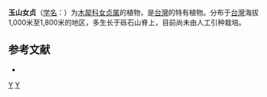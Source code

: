 {{Speciesbox 
| taxon = Ligustrum morrisonense
| binomial_authority = Kanehira & Sasaki
}}

'''玉山女贞'''（[[学名|学名]]：{{lang|la|''Ligustrum morrisonense''}}）为[[木犀科|木犀科]][[女贞属|女贞属]]的植物，是[[台灣|台灣]]的特有植物。分布于[[台灣|台灣]]海拔1,000米至1,800米的地区，多生长于砾石山脊上，目前尚未由人工引种栽培。

== 参考文献 ==
<div class="references-small">
* {{cite web| url =http://www.bioinfo.cn/db05/KmzwSpecies.php?action=view&id=14231| title =玉山女贞| work =《中国高等植物数据库全库》| publisher =中国科学院微生物研究所| author =昆明植物研究所| accessdate =2009-02-24| archive-date =2016-03-05| archive-url =https://web.archive.org/web/20160305044915/http://www.bioinfo.cn/db05/KmzwSpecies.php?action=view&id=14231| dead-url =yes}}
</div>
{{Taxonbar|from=Q15227964}}

[[Category:女贞属|Y]]
[[Category:臺灣特有植物|Y]]